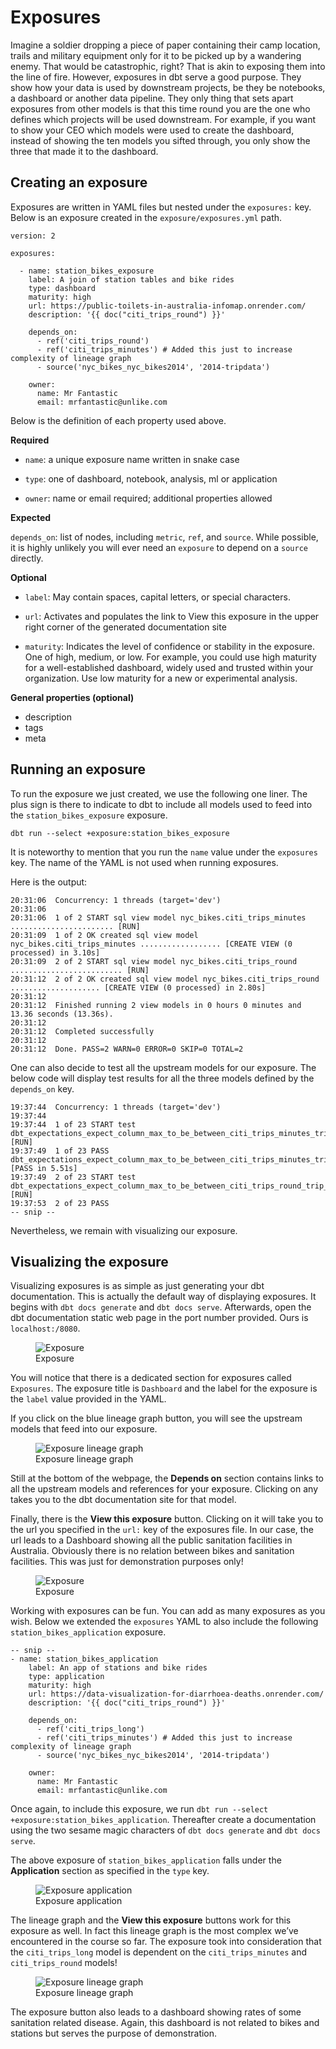 # Exposures 

Imagine a soldier dropping a piece of paper containing their camp location, trails and military equipment only for it to be picked up by a wandering enemy. That would be catastrophic, right? That is akin to exposing them into the line of fire. However, exposures in dbt serve a good purpose. They show how your data is used by downstream projects, be they be notebooks, a dashboard or another data pipeline. They only thing that sets apart exposures from other models is that this time round you are the one who defines which projects will be used downstream. For example, if you want to show your CEO which models were used to create the dashboard, instead of showing the ten models you sifted through, you only show the three that made it to the dashboard.


## Creating an exposure 

Exposures are written in YAML files but nested under the `exposures:` key. Below is an exposure created in the `exposure/exposures.yml` path. 

```
version: 2

exposures:

  - name: station_bikes_exposure
    label: A join of station tables and bike rides
    type: dashboard
    maturity: high
    url: https://public-toilets-in-australia-infomap.onrender.com/
    description: '{{ doc("citi_trips_round") }}'

    depends_on:
      - ref('citi_trips_round')
      - ref('citi_trips_minutes') # Added this just to increase complexity of lineage graph
      - source('nyc_bikes_nyc_bikes2014', '2014-tripdata')

    owner:
      name: Mr Fantastic
      email: mrfantastic@unlike.com

```

Below is the definition of each property used above.

**Required**

* `name`: a unique exposure name written in snake case

* `type`: one of dashboard, notebook, analysis, ml or application

* `owner`: name or email required; additional properties allowed


**Expected**

`depends_on`: list of nodes, including `metric`, `ref`, and `source`. While possible, it is highly unlikely you will ever need an `exposure` to depend on a `source` directly.


**Optional**


* `label`: May contain spaces, capital letters, or special characters.
  
* `url`: Activates and populates the link to View this exposure in the upper right corner of the generated documentation site
    
* `maturity`: Indicates the level of confidence or stability in the exposure. One of high, medium, or low. For example, you could use high maturity for a well-established dashboard, widely used and trusted within your organization. Use low maturity for a new or experimental analysis.


**General properties (optional)**

* description
* tags
* meta


## Running an exposure

To run the exposure we just created, we use the following one liner. The plus sign is there to indicate to dbt to include all models used to feed into the `station_bikes_exposure` exposure. 


```
dbt run --select +exposure:station_bikes_exposure
```

It is noteworthy to mention that you run the `name` value under the `exposures` key. The name of the YAML is not used when running exposures.

Here is the output:

```
20:31:06  Concurrency: 1 threads (target='dev')
20:31:06  
20:31:06  1 of 2 START sql view model nyc_bikes.citi_trips_minutes ....................... [RUN]
20:31:09  1 of 2 OK created sql view model nyc_bikes.citi_trips_minutes .................. [CREATE VIEW (0 processed) in 3.10s]
20:31:09  2 of 2 START sql view model nyc_bikes.citi_trips_round ......................... [RUN]
20:31:12  2 of 2 OK created sql view model nyc_bikes.citi_trips_round .................... [CREATE VIEW (0 processed) in 2.80s]
20:31:12  
20:31:12  Finished running 2 view models in 0 hours 0 minutes and 13.36 seconds (13.36s).
20:31:12  
20:31:12  Completed successfully
20:31:12  
20:31:12  Done. PASS=2 WARN=0 ERROR=0 SKIP=0 TOTAL=2

```

One can also decide to test all the upstream models for our exposure. The below code will display test results for all the three models defined by the `depends_on` key.

```
19:37:44  Concurrency: 1 threads (target='dev')
19:37:44  
19:37:44  1 of 23 START test dbt_expectations_expect_column_max_to_be_between_citi_trips_minutes_trip_duration_min__326000__16  [RUN]
19:37:49  1 of 23 PASS dbt_expectations_expect_column_max_to_be_between_citi_trips_minutes_trip_duration_min__326000__16  [PASS in 5.51s]
19:37:49  2 of 23 START test dbt_expectations_expect_column_max_to_be_between_citi_trips_round_trip_duration_min__326000__16  [RUN]
19:37:53  2 of 23 PASS 
-- snip --

```

Nevertheless, we remain with visualizing our exposure.

## Visualizing the exposure 

Visualizing exposures is as simple as just generating your dbt documentation. This is actually the default way of displaying exposures. It begins with `dbt docs generate` and `dbt docs serve`. Afterwards, open the dbt documentation static web page in the port number provided. Ours is `localhost:/8080`.

![Exposure](./images/exposure_webpage.png)


You will notice that there is a dedicated section for exposures called `Exposures`. The exposure title is `Dashboard` and the label for the exposure is the `label` value provided in the YAML. 

If you click on the blue lineage graph button, you will see the upstream models that feed into our exposure.

![Exposure lineage graph](./images/exposure_lineage_graph.png)

Still at the bottom of the webpage, the **Depends on** section contains links to all the upstream models and references for your exposure. Clicking on any takes you to the dbt documentation site for that model.

Finally, there is the **View this exposure** button. Clicking on it will take you to the url you specified in the `url:` key of the exposures file. In our case, the url leads to a Dashboard showing all the public sanitation facilities in Australia. Obviously there is no relation between bikes and sanitation facilities. This was just for demonstration purposes only!

![Exposure](./images/exposure_hyperlink.png)


Working with exposures can be fun. You can add as many exposures as you wish. Below we extended the `exposures` YAML to also include the following `station_bikes_application` exposure.

```
-- snip --
- name: station_bikes_application
    label: An app of stations and bike rides
    type: application
    maturity: high
    url: https://data-visualization-for-diarrhoea-deaths.onrender.com/
    description: '{{ doc("citi_trips_round") }}'

    depends_on:
      - ref('citi_trips_long')
      - ref('citi_trips_minutes') # Added this just to increase complexity of lineage graph
      - source('nyc_bikes_nyc_bikes2014', '2014-tripdata')

    owner:
      name: Mr Fantastic
      email: mrfantastic@unlike.com

```

Once again, to include this exposure, we run `dbt run --select +exposure:station_bikes_application`. Thereafter create a documentation using the two sesame magic characters of `dbt docs generate` and `dbt docs serve`. 

The above exposure of `station_bikes_application` falls under the **Application** section as specified in the `type` key. 

![Exposure application](./images/exposure_application.png)

The lineage graph and the **View this exposure** buttons work for this exposure as well. In fact this lineage graph is the most complex we've encountered in the course so far. The exposure took into consideration that the `citi_trips_long` model is dependent on the `citi_trips_minutes` and `citi_trips_round` models!

![Exposure lineage graph](./images/exposure_lineage_graph2.png)


The exposure button also leads to a dashboard showing rates of some sanitation related disease. Again, this dashboard is not related to bikes and stations but serves the purpose of demonstration.









